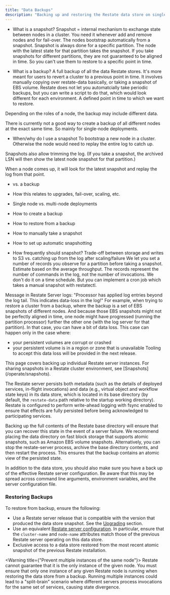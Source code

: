 ```yaml
---
title: "Data Backups"
description: "Backing up and restoring the Restate data store on single nodes"
---
```



- What is a snapshot?
Snapshot = internal mechanism to exchange state between nodes in a cluster.
You need it whenever add and remove nodes and for fail-over.
The nodes bootstrap automatically from a snapshot.
Snapshot is always done for a specific partition. The node with the latest state for that partition takes the snapshot.
If you take snapshots for different partitions, they are not guaranteed to be aligned in time.
So you can't use them to restore to a specific point in time.

- What is a backup?
A full backup of all the data Restate stores.
It's more meant for users to revert a cluster to a previous point in time.
It involves manually copying over restate-data basically, or taking a snapshot of EBS volume.
Restate does not let you automatcially take periodic backups, but you can write a script to do that, which would look different for each environment.
A defined point in time to which we want to restore.

Depending on the roles of a node, the backup may include different data.

There is currently not a good way to create a backup of all different nodes at the exact same time.
So mainly for single-node deployments.

- When/why do I use a snapshot
To bootstrap a new node in a cluster.
Otherwise the node would need to replay the entire log to catch up.

Snapshots also allow trimming the log.
(If you take a snapshot, the archived LSN will then show the latest node snapshot for that partition.)

When a node comes up, it will look for the latest snapshot and replay the log from that point.

- vs. a backup
- How this relates to upgrades, fail-over, scaling, etc.
- Single node vs. multi-node deployments
- How to create a backup
- How to restore from a backup

- How to manually take a snapshot
- How to set up automatic snapshotting
- How frequently should snapshot?
Trade-off between storage and writes to S3 vs. catching up from the log after scaling/failure
We let you set a number of records you observe for a partition before taking a snapshot.
Estimate based on the average throughput. The records represent the number of commands in the log, not the number of invocations.
We don't do it on a time schedule. But you can implement a cron job which takes a manual snapshot with restatectl.



Message in Restate Server logs: "Processor has applied log entries beyond the log tail. This indicates data-loss in the log!"
For example, when trying to restore a cluster from a backup, where the backup is a set of EBS snapshots of different nodes.
And because those EBS snapshots might not be perfectly aligned in time, one node might have progressed (running the partition processor)
further the other one (with the log server for that partition).
In that case, you can have a bit of data loss.
This case can happen only in the case where:
- your persistent volumes are corrupt or crashed
- your persistent volume is in a region or zone that is unavailable
Tooling to accept this data loss will be provided in the next release.











<Info>
    This page covers backing up individual Restate server instances. For sharing snapshots in a Restate cluster environment, see [Snapshots](/operate/snapshots).
</Info>

The Restate server persists both metadata (such as the details of deployed services, in-flight invocations) and data (e.g., virtual object and workflow state keys) in its data store, which is located in its base directory (by default, the `restate-data` path relative to the startup working directory). Restate is configured to perform write-ahead logging with fsync enabled to ensure that effects are fully persisted before being acknowledged to participating services.

Backing up the full contents of the Restate base directory will ensure that you can recover this state in the event of a server failure. We recommend placing the data directory on fast block storage that supports atomic snapshots, such as Amazon EBS volume snapshots. Alternatively, you can stop the restate-server process, archive the base directory contents, and then restart the process. This ensures that the backup contains an atomic view of the persisted state.

In addition to the data store, you should also make sure you have a back up of the effective Restate server configuration. Be aware that this may be spread across command line arguments, environment variables, and the server configuration file.

### Restoring Backups

To restore from backup, ensure the following:

* Use a Restate server release that is compatible with the version that produced the data store snapshot. See the [Upgrading](upgrading) section.
* Use an equivalent [Restate server configuration](/operate/configuration/server). In particular, ensure that the `cluster-name` and `node-name` attributes match those of the previous Restate server operating on this data store.
* Exclusive access to a data store restored from the most recent atomic snapshot of the previous Restate installation.

<Warning title={"Prevent multiple instances of the same node"}>
    Restate cannot guarantee that it is the only instance of the given node. You must ensure that only one instance of any given Restate node is running when restoring the data store from a backup. Running multiple instances could lead to a "split-brain" scenario where different servers process invocations for the same set of services, causing state divergence.
</Warning>